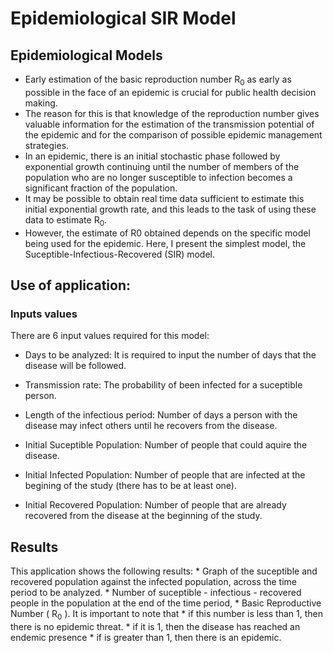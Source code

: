 Epidemiological SIR Model
========================================================

## Epidemiological Models

* Early estimation of the basic reproduction number R$_0$ as early as possible in the face of
an epidemic is crucial for public health decision making. 
* The reason for this is that knowledge of the reproduction number gives valuable information for the estimation of the transmission potential of the epidemic and for the comparison of possible epidemic management strategies. 
* In an epidemic, there is an initial stochastic phase followed by exponential growth continuing until the number of members of the population who are no longer susceptible to infection becomes a significant fraction of the population. 
* It may be possible to obtain real time data sufficient to estimate this initial exponential growth rate, and this leads to the task of using these data to estimate R$_0$.
* However, the estimate of R0 obtained depends on the specific model being used for
the epidemic. Here, I present the simplest model, the Suceptible-Infectious-Recovered (SIR) model.

## Use of application:

### Inputs values

There are 6 input values required for this model:

 * Days to be analyzed: It is required to input the number of days that the disease will be followed.
 * Transmission rate: The probability of been infected for a suceptible person.
 * Length of the infectious period: Number of days a person with the disease may infect others until he recovers from the disease.
 
 * Initial Suceptible Population: Number of people that could aquire the disease.
 * Initial Infected Population: Number of people that are infected at the begining of the study (there has to be at least one).
 * Initial Recovered Population: Number of people that are already recovered from the disease at the beginning of the study.
 
## Results

This application shows the following results:
* Graph of the suceptible and recovered population against the infected population, across the time period to be analyzed. 
* Number of suceptible - infectious - recovered people in the population at the end of the time period, 
* Basic Reproductive Number ( R$_0$ ). It is important to note that
* if this number is less than 1, then there is no epidemic threat.
* if it is 1, then the disease has reached an endemic presence
* if is greater than 1, then there is an epidemic.

